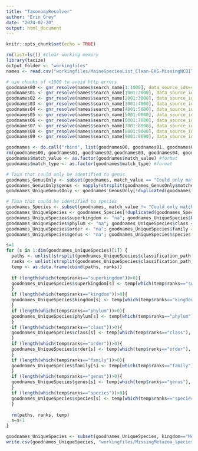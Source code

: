 ```yaml
---
title: "TaxonomyResolver"
author: "Erin Grey"
date: "2024-02-20"
output: html_document
---
```


```r
knitr::opts_chunk$set(echo = TRUE)
```

```r
rm(list=ls()) #clear working memory
library(taxize)
output_folder <- "workingfiles"
names <- read.csv("workingfiles/MaineSpeciesList_Clean-EKG-MissingNCBITaxonomy.csv")
```

```r
# use chunks of <1000 to avoid http errors
goodnames00 <- gnr_resolve(names$search_name[1:1000], data_source_ids=4, http="post", fields="all")
goodnames01 <- gnr_resolve(names$search_name[1001:2000], data_source_ids=4, http="post", fields="all")
goodnames02 <- gnr_resolve(names$search_name[2001:3000], data_source_ids=4, http="post", fields="all")
goodnames03 <- gnr_resolve(names$search_name[3001:4000], data_source_ids=4, http="post", fields="all")
goodnames04 <- gnr_resolve(names$search_name[4001:5000], data_source_ids=4, http="post", fields="all")
goodnames05 <- gnr_resolve(names$search_name[5001:6000], data_source_ids=4, http="post", fields="all")
goodnames06 <- gnr_resolve(names$search_name[6001:7000], data_source_ids=4, http="post", fields="all")
goodnames07 <- gnr_resolve(names$search_name[7001:8000], data_source_ids=4, http="post", fields="all")
goodnames08 <- gnr_resolve(names$search_name[8001:9000], data_source_ids=4, http="post", fields="all")
goodnames09 <- gnr_resolve(names$search_name[9001:9690], data_source_ids=4, http="post", fields="all")
```

```r
goodnames <- do.call("rbind", list(goodnames00, goodnames01, goodnames02,goodnames03, goodnames04, goodnames05,goodnames06, goodnames07, goodnames08, goodnames09))
rm(goodnames00, goodnames01, goodnames02,goodnames03, goodnames04, goodnames05,goodnames06, goodnames07, goodnames08, goodnames09)
goodnames$match_value <- as.factor(goodnames$match_value) #format
goodnames$match_type <- as.factor(goodnames$match_type) #format

# Taxa that could only be identified to genus
goodnames_GenusOnly <- subset(goodnames, match_value == "Could only match genus")
goodnames_GenusOnly$genus <- vapply(strsplit(goodnames_GenusOnly$matched_name," "), `[`, 1, FUN.VALUE=character(1)) #get the genus name from the matched name
goodnames_UniqueGenusOnly <- goodnames_GenusOnly[!duplicated(goodnames_GenusOnly$genus),]

# Taxa that could be identified to species
goodnames_Species <- subset(goodnames, match_value != "Could only match genus")
goodnames_UniqueSpecies <- goodnames_Species[!duplicated(goodnames_Species$matched_name),]
goodnames_UniqueSpecies$superkingdom <- "na"; goodnames_UniqueSpecies$kingdom <- "na"; 
goodnames_UniqueSpecies$phylum <- "na"; goodnames_UniqueSpecies$class <- "na";
goodnames_UniqueSpecies$order <- "na"; goodnames_UniqueSpecies$family <- "na";
goodnames_UniqueSpecies$genus <- "na"; goodnames_UniqueSpecies$species <- "na"

s=1
for (s in 1:dim(goodnames_UniqueSpecies)[1]) {
  paths <- unlist(strsplit(goodnames_UniqueSpecies$classification_path[s], "|", fixed=TRUE))
  ranks <- unlist(strsplit(goodnames_UniqueSpecies$classification_path_ranks[s], "|", fixed=TRUE))                
  temp <- as.data.frame(cbind(paths, ranks))
  
  if (length(which(temp$ranks=="superkingdom"))>0){
  goodnames_UniqueSpecies$superkingdom[s] <- temp[which(temp$ranks=="superkingdom"), 1]
  }
  if (length(which(temp$ranks=="kingdom"))>0){
  goodnames_UniqueSpecies$kingdom[s] <- temp[which(temp$ranks=="kingdom"), 1]
  }
  if (length(which(temp$ranks=="phylum"))>0){
  goodnames_UniqueSpecies$phylum[s] <- temp[which(temp$ranks=="phylum"), 1]
  }
  if (length(which(temp$ranks=="class"))>0){
  goodnames_UniqueSpecies$class[s] <- temp[which(temp$ranks=="class"), 1]
  }
  if (length(which(temp$ranks=="order"))>0){
  goodnames_UniqueSpecies$order[s] <- temp[which(temp$ranks=="order"), 1]
  }
  if (length(which(temp$ranks=="family"))>0){
  goodnames_UniqueSpecies$family[s] <- temp[which(temp$ranks=="family"), 1]
  }
  if (length(which(temp$ranks=="genus"))>0){
  goodnames_UniqueSpecies$genus[s] <- temp[which(temp$ranks=="genus"), 1]
  }
  if (length(which(temp$ranks=="species"))>0){
  goodnames_UniqueSpecies$species[s] <- temp[which(temp$ranks=="species"), 1]
  }
  
  rm(paths, ranks, temp)
  s=s+1
}

```

```r
goodnames_UniqueSpecies <- subset(goodnames_UniqueSpecies, kingdom=="Metazoa")
write.csv(goodnames_UniqueSpecies, "workingfiles/MissingMetazoa_species.csv", row.names = FALSE)
```